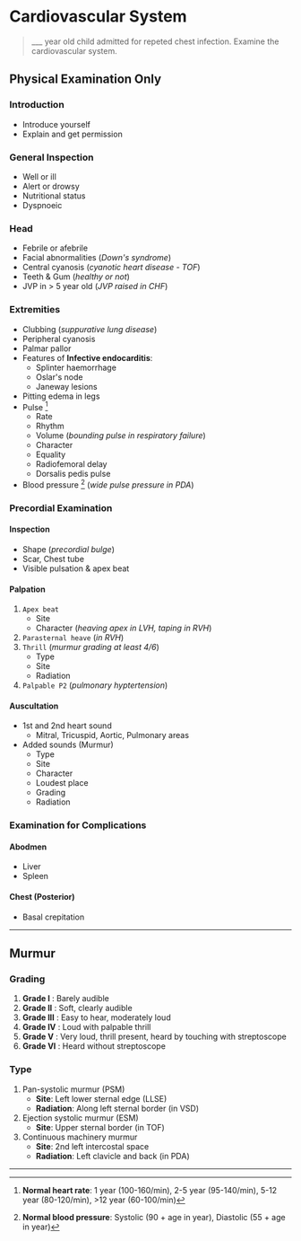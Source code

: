 # Cardiovascular System

> \_\_\_ year old child admitted for repeted chest infection. Examine the cardiovascular system.

## Physical Examination Only


<Steps>

### Introduction

- Introduce yourself
- Explain and get permission

### General Inspection

- Well or ill
- Alert or drowsy
- Nutritional status
- Dyspnoeic

### Head

- Febrile or afebrile
- Facial abnormalities (_Down's syndrome_)
- Central cyanosis (_cyanotic heart disease - TOF_)
- Teeth & Gum (_healthy or not_)
- JVP in > 5 year old (_JVP raised in CHF_)

### Extremities

- Clubbing (_suppurative lung disease_)
- Peripheral cyanosis
- Palmar pallor
- Features of **Infective endocarditis**:
  - Splinter haemorrhage
  - Oslar's node
  - Janeway lesions
- Pitting edema in legs
- Pulse [^1]
  - Rate
  - Rhythm
  - Volume (_bounding pulse in respiratory failure_)
  - Character
  - Equality
  - Radiofemoral delay
  - Dorsalis pedis pulse
- Blood pressure [^2] (_wide pulse pressure in PDA_)

[^1]: **Normal heart rate**: 1 year (100-160/min), 2-5 year (95-140/min), 5-12 year (80-120/min), >12 year (60-100/min)
[^2]: **Normal blood pressure**: Systolic (90 + age in year), Diastolic (55 + age in year)

### Precordial Examination

#### Inspection

- Shape (_precordial bulge_)
- Scar, Chest tube
- Visible pulsation & apex beat

#### Palpation

1. `Apex beat`
   - Site
   - Character (_heaving apex in LVH, taping in RVH_)
1. `Parasternal heave` (_in RVH_)
1. `Thrill` (_murmur grading at least 4/6_)
   - Type
   - Site
   - Radiation
1. `Palpable P2` (_pulmonary hyptertension_)

#### Auscultation

- 1st and 2nd heart sound
  - Mitral, Tricuspid, Aortic, Pulmonary areas
- Added sounds (Murmur)
  - Type
  - Site
  - Character
  - Loudest place
  - Grading
  - Radiation

### Examination for Complications

#### Abodmen

- Liver
- Spleen

#### Chest (Posterior)

- Basal crepitation

</Steps>

---

## Murmur

### Grading

1. **Grade I** : Barely audible
1. **Grade II** : Soft, clearly audible
1. **Grade III** : Easy to hear, moderately loud
1. **Grade IV** : Loud with palpable thrill
1. **Grade V** : Very loud, thrill present, heard by touching with streptoscope
1. **Grade VI** : Heard without streptoscope

### Type

1. Pan-systolic murmur (PSM)
   - **Site**: Left lower sternal edge (LLSE)
   - **Radiation**: Along left sternal border (in VSD)
1. Ejection systolic murmur (ESM)
   - **Site**: Upper sternal border (in TOF)
1. Continuous machinery murmur
   - **Site**: 2nd left intercostal space
   - **Radiation**: Left clavicle and back (in PDA)

---
